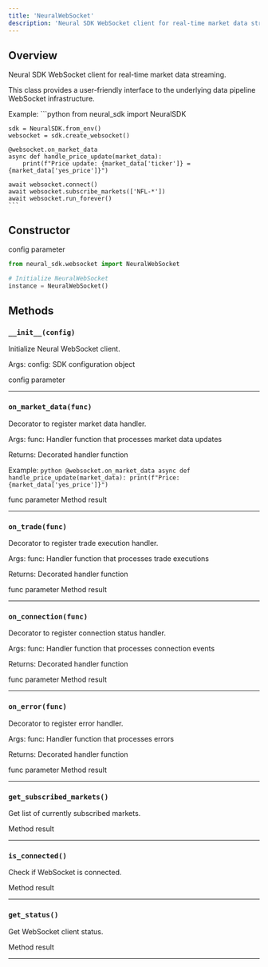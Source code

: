 ```yaml
---
title: 'NeuralWebSocket'
description: 'Neural SDK WebSocket client for real-time market data streaming'
---
```


## Overview

Neural SDK WebSocket client for real-time market data streaming.

This class provides a user-friendly interface to the underlying
data pipeline WebSocket infrastructure.

Example:
    ```python
    from neural_sdk import NeuralSDK
    
    sdk = NeuralSDK.from_env()
    websocket = sdk.create_websocket()
    
    @websocket.on_market_data
    async def handle_price_update(market_data):
        print(f"Price update: {market_data['ticker']} = {market_data['yes_price']}")
    
    await websocket.connect()
    await websocket.subscribe_markets(['NFL-*'])
    await websocket.run_forever()
    ```

## Constructor

<ParamField path="config" type="SDKConfig" required>
  config parameter
</ParamField>

<CodeGroup>

```python Python
from neural_sdk.websocket import NeuralWebSocket

# Initialize NeuralWebSocket
instance = NeuralWebSocket()
```

</CodeGroup>

## Methods

### `__init__(config)`

Initialize Neural WebSocket client.

Args:
    config: SDK configuration object

<ParamField path="config" type="SDKConfig">
  config parameter
</ParamField>

---

### `on_market_data(func)`

Decorator to register market data handler.

Args:
    func: Handler function that processes market data updates
    
Returns:
    Decorated handler function
    
Example:
    ```python
    @websocket.on_market_data
    async def handle_price_update(market_data):
        print(f"Price: {market_data['yes_price']}")
    ```

<ParamField path="func" type="Callable">
  func parameter
</ParamField>

<ResponseField name="result" type="Callable">
  Method result
</ResponseField>

---

### `on_trade(func)`

Decorator to register trade execution handler.

Args:
    func: Handler function that processes trade executions
    
Returns:
    Decorated handler function

<ParamField path="func" type="Callable">
  func parameter
</ParamField>

<ResponseField name="result" type="Callable">
  Method result
</ResponseField>

---

### `on_connection(func)`

Decorator to register connection status handler.

Args:
    func: Handler function that processes connection events
    
Returns:
    Decorated handler function

<ParamField path="func" type="Callable">
  func parameter
</ParamField>

<ResponseField name="result" type="Callable">
  Method result
</ResponseField>

---

### `on_error(func)`

Decorator to register error handler.

Args:
    func: Handler function that processes errors
    
Returns:
    Decorated handler function

<ParamField path="func" type="Callable">
  func parameter
</ParamField>

<ResponseField name="result" type="Callable">
  Method result
</ResponseField>

---

### `get_subscribed_markets()`

Get list of currently subscribed markets.

<ResponseField name="result" type="List[str]">
  Method result
</ResponseField>

---

### `is_connected()`

Check if WebSocket is connected.

<ResponseField name="result" type="bool">
  Method result
</ResponseField>

---

### `get_status()`

Get WebSocket client status.

<ResponseField name="result" type="Dict[str, Any]">
  Method result
</ResponseField>

---

